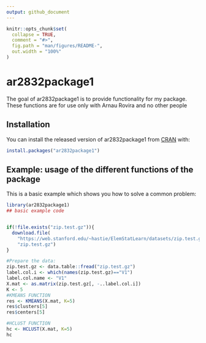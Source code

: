 ---
output: github_document
---

<!-- README.md is generated from README.Rmd. Please edit that file -->

```{r, include = FALSE}
knitr::opts_chunk$set(
  collapse = TRUE,
  comment = "#>",
  fig.path = "man/figures/README-",
  out.width = "100%"
)
```

# ar2832package1

<!-- badges: start -->
<!-- badges: end -->

The goal of ar2832package1 is to provide functionality for my package. These functions are for use only with Arnau Rovira and no other people

## Installation

You can install the released version of ar2832package1 from [CRAN](https://CRAN.R-project.org) with:

``` r
install.packages("ar2832package1")
```

## Example: usage of the different functions of the package

This is a basic example which shows you how to solve a common problem:

```{r example}
library(ar2832package1)
## basic example code


if(!file.exists("zip.test.gz")){
  download.file(
    "https://web.stanford.edu/~hastie/ElemStatLearn/datasets/zip.test.gz",
    "zip.test.gz")
}

#Prepare the data:
zip.test.gz <- data.table::fread("zip.test.gz")
label.col.i <- which(names(zip.test.gz)=="V1")
label.col.name <- "V1"
X.mat <- as.matrix(zip.test.gz[, -..label.col.i])
K <- 5
#KMEANS FUNCTION
res <- KMEANS(X.mat, K=5)
res$clusters[5]
res$centers[5]

#HCLUST FUNCTION
hc <- HCLUST(X.mat, K=5)
hc


```
